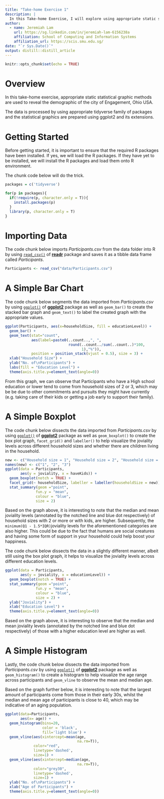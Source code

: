```yaml
---
title: "Take-home Exercise 1"
description: |
  In this Take-home Exercise, I will explore using appropriate static statistical graphic methods to understand the demographic of the city of Engagement, Ohio USA.
author:
  - name: Jeremiah Lam 
    url: https://sg.linkedin.com/in/jeremiah-lam-6156238a
    affiliation: School of Computing and Information Systems
    affiliation_url: https://scis.smu.edu.sg/
date: "`r Sys.Date()`"
output: distill::distill_article
---
```


```r
knitr::opts_chunk$set(echo = TRUE)
```

# Overview

In this take-home exercise, appropriate static statistical graphic methods are used to reveal the demographic of the city of Engagement, Ohio USA. 

The data is processed by using appropriate tidyverse family of packages and the statistical graphics are prepared using ggplot2 and its extensions.

# Getting Started

Before getting started, it is important to ensure that the required R packages have been installed. If yes, we will load the R packages. If they have yet to be installed, we will install the R packages and load them onto R environment. 

The chunk code below will do the trick.

```r
packages = c('tidyverse')

for(p in packages){
  if(!require(p, character.only = T)){
    install.packages(p)
  }
  library(p, character.only = T)
}
```

# Importing Data

The code chunk below imports *Participants.csv* from the data folder into R by using [`read_csv()`](https://readr.tidyverse.org/reference/read_delim.html) of [**readr**](https://readr.tidyverse.org/reference/index.html) package and saves it as a tibble data frame called *Participants*.

```r
Participants <- read_csv("data/Participants.csv")
```

# A Simple Bar Chart

The code chunk below segments the data imported from *Participants.csv* by using [`ggplot()`](https://ggplot2.tidyverse.org/reference/ggplot.html) of [**ggplot2**](https://ggplot2.tidyverse.org/) package as well as `geom_bar()` to create the stacked bar graph and `geom_text()` to label the created graph with the appropriate values.

```r
ggplot(Participants, aes(x=householdSize, fill = educationLevel)) + 
  geom_bar() + 
  geom_text(stat="count",
            aes(label=paste0(..count..,", ",
                             round(..count../sum(..count..)*100,
                                   1),"%")),
            position = position_stack(vjust = 0.5), size = 3) +
  xlab("Household Size") +
  ylab("No. of\nParticipants") +
  labs(fill = "Education Level") + 
  theme(axis.title.y=element_text(angle=0))
```
From this graph, we can observe that Participants who have a High school education or lower tend to come from household sizes of 2 or 3, which may be be due to other commitments and pursuits they might have currently (e.g. taking care of their kids or getting a job early to support their family).


# A Simple Boxplot

The code chunk below dissects the data imported from *Participants.csv* by using [`ggplot()`](https://ggplot2.tidyverse.org/reference/ggplot.html) of [**ggplot2**](https://ggplot2.tidyverse.org/) package as well as `geom_boxplot()` to create the box plot graph, `facet_grid()` and `labeller()` to help visualize the joviality levels across different household sizes and whether there are children living in the household.

```r
new <- c("Household size = 1", "Household size = 2", "Household size = 3")
names(new) <- c("1", "2", "3")
ggplot(data = Participants,
       aes(y = joviality, x = haveKids)) +
  geom_boxplot(notch = TRUE) +
  facet_grid(~ householdSize, labeller = labeller(householdSize = new)) + 
  stat_summary(geom ="point",
              fun.y = "mean",
              colour = "blue",
              size = 2)
```
Based on the graph above, it is interesting to note that the median and mean joviality levels (annotated by the notched line and blue dot respectively) of household sizes with 2 or more or with kids, are higher. Subsequently, the `minimum(Q1 - 1.5*IQR)`joviality levels for the aforementioned categories are also higher. This could be due to the fact that humans are social creatures and having some form of support in your household could help boost your happiness.


The code chunk below dissects the data  in a slightly different manner, albeit still using the box plot graph, it helps to visualize the joviality levels across different education levels.

```r
ggplot(data = Participants,
       aes(y = joviality, x = educationLevel)) +
  geom_boxplot(notch = TRUE) +
  stat_summary(geom ="point",
              fun.y = "mean",
              colour = "blue",
              size = 2) +
  ylab("Joviality") +
  xlab("Education Level") +
  theme(axis.title.y=element_text(angle=0))
```
Based on the graph above, it is interesting to observe that the median and mean joviality levels (annotated by the notched line and blue dot respectively) of those with a higher education level are higher as well.

# A Simple Histogram

Lastly, the code chunk below dissects the data imported from *Participants.csv* by using [`ggplot()`](https://ggplot2.tidyverse.org/reference/ggplot.html) of [**ggplot2**](https://ggplot2.tidyverse.org/) package as well as `geom_histogram()` to create a histogram to help visualize the age range across participants and `geom_vline` to observe the mean and median age. 

Based on the graph further below, it is interesting to note that the largest amount of participants come from those in their early 30s, whilst the median and mean age of participants is close to 40, which may be indicative of an aging population.

```r
ggplot(data=Participants, 
       aes(x= age)) +
  geom_histogram(bins=20,
                 color = 'black',
                 fill='light blue') +
  geom_vline(aes(xintercept=mean(age,
                                 na.rm=T)),
             color="red",
             linetype='dashed',
             size=1) +
  geom_vline(aes(xintercept=median(age,
                                 na.rm=T)),
             color="grey30",
             linetype='dashed',
             size=1) +
  ylab("No. of\nParticipants") +
  xlab("Age of Participants") +
  theme(axis.title.y=element_text(angle=0))
```